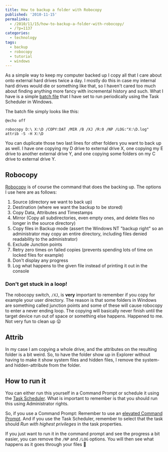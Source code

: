 ---
title: How to backup a folder with Robocopy
published: '2010-11-15'
permalinks:
  - /2010/11/15/how-to-backup-a-folder-with-robocopy/
  - /?p=1137
categories:
  - technology
tags:
  - backup
  - robocopy
  - tutorial
  - windows
---

As a simple way to keep my computer backed up I copy all that I care about onto external
hard drives twice a day. I mostly do this in case my internal hard drives would die
or something like that, so I haven't cared too much about finding anything more fancy
with incremental history and such. What I have is a simple [batch file](http://en.wikipedia.org/wiki/Batch_file) that I have set to run periodically using the Task Scheduler in Windows.

The batch file simply looks like this:

```dos
@echo off

robocopy D:\ X:\D /COPY:DAT /MIR /B /XJ /R:0 /NP /LOG:"X:\D.log"
attrib -S -H X:\D
```

You can duplicate those two last lines for other folders you want to back up as well. I have one copying my D drive to external drive X, one copying my E drive to another external drive Y, and one copying some folders on my C drive to external drive Y.

## Robocopy

[Robocopy](http://en.wikipedia.org/wiki/Robocopy) is of course the command
that does the backing up. The options I use here are as follows:

1. Source (directory we want to back up)
1. Destination (where we want the backup to be stored)
1. Copy Data, Attributes and Timestamps
1. Mirror (Copy all subdirectories, even empty ones, and delete files no longer
   in the source directory)
1. Copy files in Backup mode (assert the Windows NT "backup right" so an
   administrator may copy an entire directory, including files denied
   readability to the administrator)
1. Exclude Junction points
1. Retry zero times on failed copies (prevents spending lots of time on locked
   files for example)
1. Don't display any progress
1. Log what happens to the given file instead of printing it out in the console

### Don't get stuck in a loop!

The robocopy switch, `/XJ`, is **very** important to remember if you copy for example your user directory. The reason is that some folders in Windows are something called junction points and some of these will cause robocopy to enter a never ending loop. The copying will basically never finish until the target device run out of space or something else happens. Happened to me. Not very fun to clean up 😛

## Attrib

In my case I am copying a whole drive, and the attributes on the resulting folder is a bit weird. So, to have the folder show up in Explorer without having to make it show system files and hidden files, I remove the system- and hidden-attribute from the folder.

## How to run it

You can either run this yourself in a Command Prompt or schedule it using the [Task Scheduler](http://windows.microsoft.com/en-us/windows/schedule-task). What is important to remember is that you should run this using Administrator rights.

So, if you use a Command Prompt: Remember to use an [elevated Command Prompt](/?p=1139). And if you use the Task Scheduler, remember to select that the task should _Run with highest privileges_ in the task properties.

If you just want to run it in the command prompt and see the progress a bit easier, you can remove the `/NP` and `/LOG` options. You will then see what happens as it goes through your files 🙂
